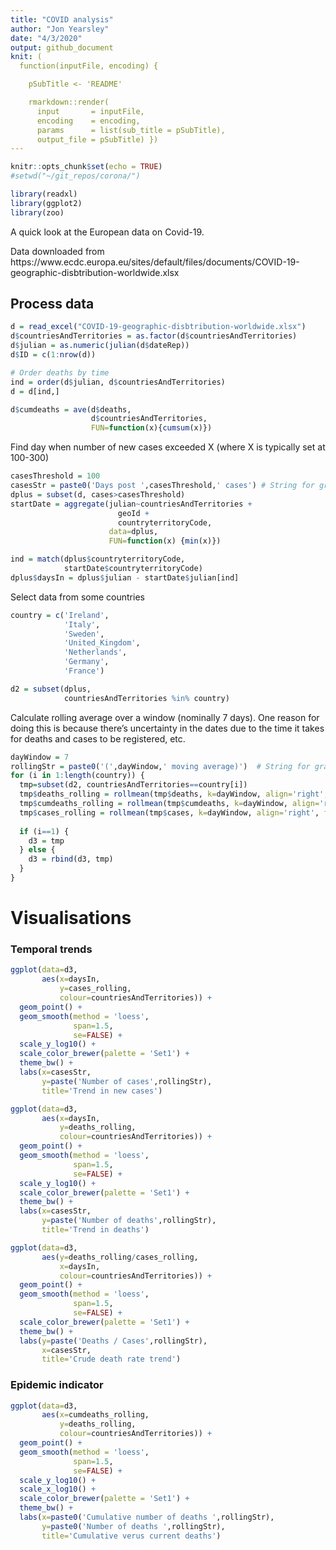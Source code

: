 ```yaml
---
title: "COVID analysis"
author: "Jon Yearsley"
date: "4/3/2020"
output: github_document
knit: (
  function(inputFile, encoding) { 

    pSubTitle <- 'README'

    rmarkdown::render( 
      input       = inputFile, 
      encoding    = encoding, 
      params      = list(sub_title = pSubTitle),      
      output_file = pSubTitle) })
---
```


```r
knitr::opts_chunk$set(echo = TRUE)
#setwd("~/git_repos/corona/")

library(readxl)
library(ggplot2)
library(zoo)
```

A quick look at the European data on Covid-19.

Data downloaded from https://www.ecdc.europa.eu/sites/default/files/documents/COVID-19-geographic-disbtribution-worldwide.xlsx

## Process data
```r
d = read_excel("COVID-19-geographic-disbtribution-worldwide.xlsx")
d$countriesAndTerritories = as.factor(d$countriesAndTerritories)
d$julian = as.numeric(julian(d$dateRep))
d$ID = c(1:nrow(d))

# Order deaths by time
ind = order(d$julian, d$countriesAndTerritories) 
d = d[ind,]

d$cumdeaths = ave(d$deaths, 
                  d$countriesAndTerritories, 
                  FUN=function(x){cumsum(x)})
```


Find day when number of new cases exceeded X (where X is typically set at 100-300)
```r
casesThreshold = 100
casesStr = paste0('Days post ',casesThreshold,' cases') # String for graph labels
dplus = subset(d, cases>casesThreshold)
startDate = aggregate(julian~countriesAndTerritories + 
                        geoId + 
                        countryterritoryCode, 
                      data=dplus, 
                      FUN=function(x) {min(x)})

ind = match(dplus$countryterritoryCode,
            startDate$countryterritoryCode)
dplus$daysIn = dplus$julian - startDate$julian[ind]
```


Select data from some countries
```r
country = c('Ireland',
            'Italy',
            'Sweden',
            'United_Kingdom',
            'Netherlands', 
            'Germany',
            'France')

d2 = subset(dplus, 
            countriesAndTerritories %in% country)
```

Calculate rolling average over a window (nominally 7 days). One reason for doing this is because there's uncertainty in the dates due to the time it takes for deaths and cases to be registered, etc.
```r
dayWindow = 7
rollingStr = paste0('(',dayWindow,' moving average)')  # String for graph labels
for (i in 1:length(country)) {
  tmp=subset(d2, countriesAndTerritories==country[i])
  tmp$deaths_rolling = rollmean(tmp$deaths, k=dayWindow, align='right', fill=NA)
  tmp$cumdeaths_rolling = rollmean(tmp$cumdeaths, k=dayWindow, align='right', fill=NA)
  tmp$cases_rolling = rollmean(tmp$cases, k=dayWindow, align='right', fill=NA)
  
  if (i==1) {
    d3 = tmp
  } else {
    d3 = rbind(d3, tmp)
  }
}
```


# Visualisations

### Temporal trends

```r
ggplot(data=d3,
       aes(x=daysIn, 
           y=cases_rolling, 
           colour=countriesAndTerritories)) +
  geom_point() + 
  geom_smooth(method = 'loess', 
              span=1.5,
              se=FALSE) +
  scale_y_log10() +
  scale_color_brewer(palette = 'Set1') +
  theme_bw() + 
  labs(x=casesStr,
       y=paste('Number of cases',rollingStr),
       title='Trend in new cases')
```

```r
ggplot(data=d3,
       aes(x=daysIn, 
           y=deaths_rolling, 
           colour=countriesAndTerritories)) +
  geom_point() + 
  geom_smooth(method = 'loess', 
              span=1.5,
              se=FALSE) +
  scale_y_log10() +
  scale_color_brewer(palette = 'Set1') +
  theme_bw() + 
  labs(x=casesStr,
       y=paste('Number of deaths',rollingStr),
       title='Trend in deaths')
```

```r
ggplot(data=d3,
       aes(y=deaths_rolling/cases_rolling, 
           x=daysIn, 
           colour=countriesAndTerritories)) +
  geom_point() + 
  geom_smooth(method = 'loess', 
              span=1.5,
              se=FALSE) +
  scale_color_brewer(palette = 'Set1') +
  theme_bw() + 
  labs(y=paste('Deaths / Cases',rollingStr),
       x=casesStr,
       title='Crude death rate trend')
```

### Epidemic indicator

```r
ggplot(data=d3,
       aes(x=cumdeaths_rolling, 
           y=deaths_rolling, 
           colour=countriesAndTerritories)) +
  geom_point() + 
  geom_smooth(method = 'loess', 
              span=1.5,
              se=FALSE) +
  scale_y_log10() +
  scale_x_log10() +
  scale_color_brewer(palette = 'Set1') +
  theme_bw() + 
  labs(x=paste0('Cumulative number of deaths ',rollingStr),
       y=paste0('Number of deaths ',rollingStr),
       title='Cumulative verus current deaths')
```



